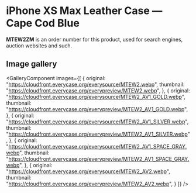 
# iPhone XS Max Leather Case — Cape Cod Blue

<Callout type='info' emoji='👉🏻'>**MTEW2ZM** is an order number for this product, used for search engines, auction websites and such.</Callout>

## Image gallery

<GalleryComponent
    images={[
      {
        original: "https://cloudfront.everycase.org/everysource/MTEW2.webp",
        thumbnail: "https://cloudfront.everycase.org/everypreview/MTEW2.webp",
      },
      {
        original: "https://cloudfront.everycase.org/everysource/MTEW2_AV1_GOLD.webp",
        thumbnail: "https://cloudfront.everycase.org/everypreview/MTEW2_AV1_GOLD.webp",
      },
      {
        original: "https://cloudfront.everycase.org/everysource/MTEW2_AV1_SILVER.webp",
        thumbnail: "https://cloudfront.everycase.org/everypreview/MTEW2_AV1_SILVER.webp",
      },
      {
        original: "https://cloudfront.everycase.org/everysource/MTEW2_AV1_SPACE_GRAY.webp",
        thumbnail: "https://cloudfront.everycase.org/everypreview/MTEW2_AV1_SPACE_GRAY.webp",
      },
      {
        original: "https://cloudfront.everycase.org/everysource/MTEW2_AV2.webp",
        thumbnail: "https://cloudfront.everycase.org/everypreview/MTEW2_AV2.webp",
      }
    ]}
  />
